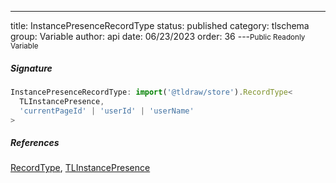 ---
title: InstancePresenceRecordType
status: published
category: tlschema
group: Variable
author: api
date: 06/23/2023
order: 36
---<Small>Public Readonly Variable</Small>




##### Signature


```ts
InstancePresenceRecordType: import('@tldraw/store').RecordType<
  TLInstancePresence,
  'currentPageId' | 'userId' | 'userName'
>
```

##### References

[RecordType](/gen/store/RecordType-class), [TLInstancePresence](/gen/tlschema/TLInstancePresence-interface)

